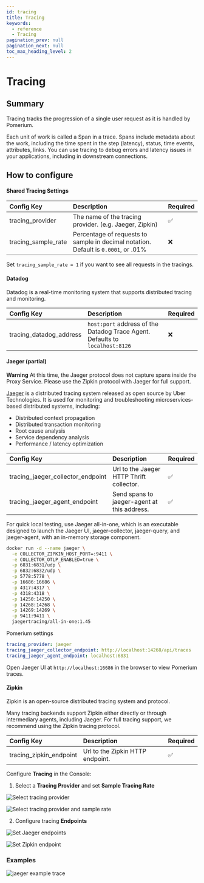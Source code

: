 ```yaml
---
id: tracing
title: Tracing
keywords:
  - reference
  - Tracing
pagination_prev: null
pagination_next: null
toc_max_heading_level: 2
---
```



# Tracing

## Summary

Tracing tracks the progression of a single user request as it is handled by Pomerium.

Each unit of work is called a Span in a trace. Spans include metadata about the work, including the time spent in the step (latency), status, time events, attributes, links. You can use tracing to debug errors and latency issues in your applications, including in downstream connections.

## How to configure

<Tabs>
<TabItem value="Core" label="Core">

#### Shared Tracing Settings

| Config Key | Description | Required |
| :-- | :-- | --- |
| tracing_provider | The name of the tracing provider. (e.g. Jaeger, Zipkin) | ✅ |
| tracing_sample_rate | Percentage of requests to sample in decimal notation. Default is `0.0001`, or .01% | ❌ |

Set `tracing_sample_rate = 1` if you want to see all requests in the tracings.

#### Datadog

Datadog is a real-time monitoring system that supports distributed tracing and monitoring.

| Config Key | Description | Required |
| :-- | :-- | --- |
| tracing_datadog_address | `host:port` address of the Datadog Trace Agent. Defaults to `localhost:8126` | ❌ |

#### Jaeger (partial)

**Warning** At this time, the Jaeger protocol does not capture spans inside the Proxy Service. Please use the Zipkin protocol with Jaeger for full support.

[Jaeger](https://www.jaegertracing.io/) is a distributed tracing system released as open source by Uber Technologies. It is used for monitoring and troubleshooting microservices-based distributed systems, including:

- Distributed context propagation
- Distributed transaction monitoring
- Root cause analysis
- Service dependency analysis
- Performance / latency optimization

| Config Key | Description | Required |
| :-- | :-- | --- |
| tracing_jaeger_collector_endpoint | Url to the Jaeger HTTP Thrift collector. | ✅ |
| tracing_jaeger_agent_endpoint | Send spans to jaeger-agent at this address. | ✅ |

For quick local testing, use Jaeger all-in-one, which is an executable designed to launch the Jaeger UI, jaeger-collector, jaeger-query, and jaeger-agent, with an in-memory storage component.

```bash
docker run -d --name jaeger \
  -e COLLECTOR_ZIPKIN_HOST_PORT=:9411 \
  -e COLLECTOR_OTLP_ENABLED=true \
  -p 6831:6831/udp \
  -p 6832:6832/udp \
  -p 5778:5778 \
  -p 16686:16686 \
  -p 4317:4317 \
  -p 4318:4318 \
  -p 14250:14250 \
  -p 14268:14268 \
  -p 14269:14269 \
  -p 9411:9411 \
  jaegertracing/all-in-one:1.45

```

Pomerium settings

```yaml
tracing_provider: jaeger
tracing_jaeger_collector_endpoint: http://localhost:14268/api/traces
tracing_jaeger_agent_endpoint: localhost:6831
```

Open Jaeger UI at `http://localhost:16686` in the browser to view Pomerium traces.

#### Zipkin

Zipkin is an open-source distributed tracing system and protocol.

Many tracing backends support Zipkin either directly or through intermediary agents, including Jaeger. For full tracing support, we recommend using the Zipkin tracing protocol.

| Config Key              | Description                      | Required |
| :---------------------- | :------------------------------- | -------- |
| tracing_zipkin_endpoint | Url to the Zipkin HTTP endpoint. | ✅       |

</TabItem>
<TabItem value="Enterprise" label="Enterprise">

Configure **Tracing** in the Console:

1. Select a **Tracing Provider** and set **Sample Tracing Rate**

![Select tracing provider](./img/tracing/tracing-providers.png)

![Select tracing provider and sample rate](./img/tracing/default-tracing.png)

2. Configure tracing **Endpoints**

![Set Jaeger endpoints](./img/tracing/jaeger-endpoints.png)

![Set Zipkin endpoint](./img/tracing/zipkin-endpoint.png)

</TabItem>
</Tabs>

### Examples

![jaeger example trace](img/jaeger.png)
